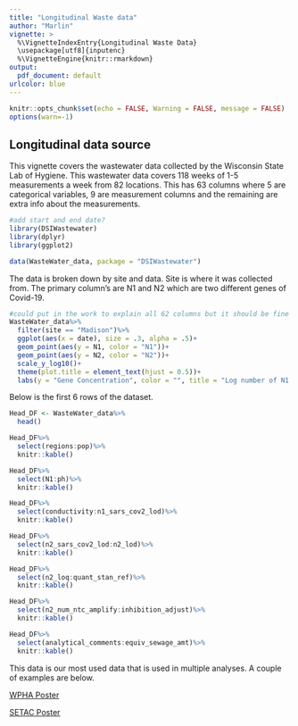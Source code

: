 ```yaml
---
title: "Longitudinal Waste data"
author: "Marlin"
vignette: >
  %\VignetteIndexEntry{Longitudinal Waste Data}
  \usepackage[utf8]{inputenc}
  %\VignetteEngine{knitr::rmarkdown}
output:
  pdf_document: default
urlcolor: blue
---
```


```r
knitr::opts_chunk$set(echo = FALSE, Warning = FALSE, message = FALSE)
options(warn=-1)
```

## Longitudinal data source

This vignette covers the wastewater data collected by the Wisconsin State Lab of Hygiene. This wastewater data covers 118 weeks of 1-5 measurements a week from 82 locations. This has 63 columns where 5 are categorical variables, 9 are measurement columns and the remaining are extra info about the measurements.


```r
#add start and end date?
library(DSIWastewater)
library(dplyr)
library(ggplot2)

data(WasteWater_data, package = "DSIWastewater")
```


The data is broken down by site and data. Site is where it was collected from. The primary column's are N1 and N2 which are two different genes of Covid-19. 

```r
#could put in the work to explain all 62 columns but it should be fine for now
WasteWater_data%>%
  filter(site == "Madison")%>%
  ggplot(aes(x = date), size = .3, alpha = .5)+
  geom_point(aes(y = N1, color = "N1"))+
  geom_point(aes(y = N2, color = "N2"))+
  scale_y_log10()+
  theme(plot.title = element_text(hjust = 0.5))+
  labs(y = "Gene Concentration", color = "", title = "Log number of N1 and N2", x = "Date")
```

Below is the first 6 rows of the dataset.

```r
Head_DF <- WasteWater_data%>%
  head()

Head_DF%>%
  select(regions:pop)%>%
  knitr::kable()

Head_DF%>%
  select(N1:ph)%>%
  knitr::kable()

Head_DF%>%
  select(conductivity:n1_sars_cov2_lod)%>%
  knitr::kable()

Head_DF%>%
  select(n2_sars_cov2_lod:n2_lod)%>%
  knitr::kable()

Head_DF%>%
  select(n2_loq:quant_stan_ref)%>%
  knitr::kable()

Head_DF%>%
  select(n2_num_ntc_amplify:inhibition_adjust)%>%
  knitr::kable()

Head_DF%>%
  select(analytical_comments:equiv_sewage_amt)%>%
  knitr::kable()
```

This data is our most used data that is used in multiple analyses. A couple of examples are below.

[WPHA Poster](https://github.com/AFIDSI/Covid19-Wastewater-Analysis/blob/main/conclusions/WPHA-Poster/WPHA-Poster.pdf)

[SETAC Poster](https://github.com/AFIDSI/Covid19-Wastewater-Analysis/blob/main/conclusions/SETAC-Poster/SETAC-Poster.pdf)
